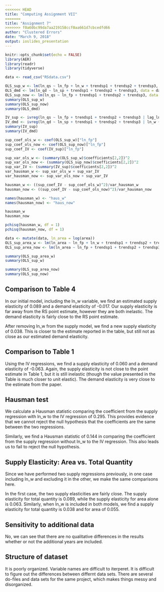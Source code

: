 ```yaml
---
<<<<<<< HEAD
title: "Computing Assignment VII"
=======
title: "Assignment 7"
>>>>>>> f0a60bc99da7aa219158ccf0aa661d7cbcedfd66
author: "Clustered Errors"
date: "March 9, 2018"
output: ioslides_presentation
---
```


```r
knitr::opts_chunk$set(echo = FALSE)
library(AER)
library(readr)
library(tidyverse)
```

```r
data <- read_csv("RSdata.csv")
```

```r
OLS_sup_w <- lm(ln_qs ~ ln_fp + ln_w + trendsp1 + trendsp2 + trendsp3, data = data)
OLS_dmd <- lm(ln_qd ~ ln_sp + trendsp1 + trendsp2 + trendsp3, data = data)
OLS_sup_now <- lm(ln_qs ~ ln_fp + trendsp1 + trendsp2 + trendsp3, data = data)
summary(OLS_sup_w)
summary(OLS_sup_now)
summary(OLS_dmd)
```

```r
IV_sup <- ivreg(ln_qs ~ ln_fp + trendsp1 + trendsp2 + trendsp3 | lag_ln_w + trendsp1 + trendsp2 + trendsp3, data = data)
IV_dmd <- ivreg(ln_qd ~ ln_sp + trendsp1 + trendsp2 + trendsp3 | ln_w + trendsp1 + trendsp2 + trendsp3, data = data)
summary(IV_sup)
summary(IV_dmd)
```

```r
sup_coef_ols_w <- coef(OLS_sup_w)["ln_fp"]
sup_coef_ols_now <- coef(OLS_sup_now)["ln_fp"]
sup_coef_IV <- coef(IV_sup)["ln_fp"]

sup_var_ols_w <- (summary(OLS_sup_w)$coefficients[2,2])^2
sup_var_ols_now <- (summary(OLS_sup_now)$coefficients[2,2])^2
sup_var_IV <- (summary(IV_sup)$coefficients[2,2])^2
var_hausman_w <- sup_var_ols_w + sup_var_IV
var_hausman_now <- sup_var_ols_now + sup_var_IV

hausman_w <- ((sup_coef_IV - sup_coef_ols_w)^2)/var_hausman_w
hausman_now <- ((sup_coef_IV - sup_coef_ols_now)^2)/var_hausman_now

names(hausman_w) <- "haus_w"
names(hausman_now) <- "haus_now"

hausman_w
hausman_now

pchisq(hausman_w, df = 1)
pchisq(hausman_now, df = 1)
```

```r
data <- mutate(data, ln_area = log(area))
OLS_sup_area_w <- lm(ln_area ~ ln_fp + ln_w + trendsp1 + trendsp2 + trendsp3, data = data)
OLS_sup_area_now <- lm(ln_area ~ ln_fp + trendsp1 + trendsp2 + trendsp3, data = data)

summary(OLS_sup_area_w)
summary(OLS_sup_w)

summary(OLS_sup_area_now)
summary(OLS_sup_now)
```


## Comparison to Table 4
In our initial model, including the ln_w variable, we find an estimated supply elasticity of 0.089 and a demand elasticity of -0.017. Our supply elasticity is far away from the RS point estimate, however they are both inelastic. The demand elasticity is fairly close to the RS point estimate. 

After removing ln_w from the supply model, we find a new supply elasticity of 0.038. This is closer to the estimate reported in the table, but still not as close as our estimated demand elasticity. 

## Comparison to Table 1
Using the IV regressions, we find a supply elasticity of 0.060 and a demand elasticity of -0.063. Again, the supply elasticity is not close to the point estimate in Table 1, but it is still inelastic (though the value presented in the Table is much closer to unit elastic). The demand elasticity is very close to the estimate from the paper. 

## Hausman test
We calculate a Hausman statistic comparing the coefficient from the supply regression with ln_w to the IV regression of 0.295. This provides evidence that we cannot reject the null hypothesis that the coefficients are the same between the two regressions.

Similarly, we find a Hausman statistic of 0.144 in comparing the coefficient from the supply regression without ln_w to the IV regression. This also leads us to fail to reject the null hypothesis.

## Supply Elasticity: Area vs. Total Quantity
Since we have performed two supply regressions previously, in one case including ln_w and excluding it in the other, we make the same comparisons here. 

In the first case, the two supply elasticities are fairly close. The supply elasticity for total quantity is 0.089, while the supply elasticity for area alone is 0.063. Similarly, when ln_w is included in both models, we find a supply elasticity for total quantity is 0.038 and for area of 0.055.

## Sensitivity to additional data
No, we can see that there are no qualitative differences in the results whether or not the additional years are included.

## Structure of dataset
It is poorly organized. Variable names are difficult to iterperet. It is difficult to figure out the differences between differnt data sets. There are several do-files and data sets for the same project, which makes things messy and disorganized. 
